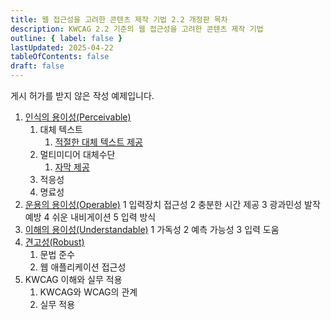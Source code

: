 ```yaml
---
title: 웹 접근성을 고려한 콘텐츠 제작 기법 2.2 개정판 목차
description: KWCAG 2.2 기준의 웹 접근성을 고려한 콘텐츠 제작 기법
outline: { label: false }
lastUpdated: 2025-04-22
tableOfContents: false
draft: false
---
```


<Aside type="caution">
게시 허가를 받지 않은 작성 예제입니다.
</Aside>

1. [인식의 용이성(Perceivable)](p1-perceivable)
	1. 대체 텍스트
		1. [적절한 대체 텍스트 제공](sc111-text-alternatives)
	2. 멀티미디어 대체수단
		1. [자막 제공](sc121-captions)
	3. 적응성
	4. 명료성
2. [운용의 용이성(Operable)](p2-operable)
	1	입력장치 접근성
	2	충분한 시간 제공
	3	광과민성 발작 예방
	4	쉬운 내비게이션
	5	입력 방식
3. [이해의 용이성(Understandable)](p3-understandable)
	1	가독성
	2	예측 가능성
	3	입력 도움
4. [견고성(Robust)](p4-robust)
	1. 문법 준수
	2. 웹 애플리케이션 접근성
5. KWCAG 이해와 실무 적용
	1. KWCAG와 WCAG의 관계
	2. 실무 적용
